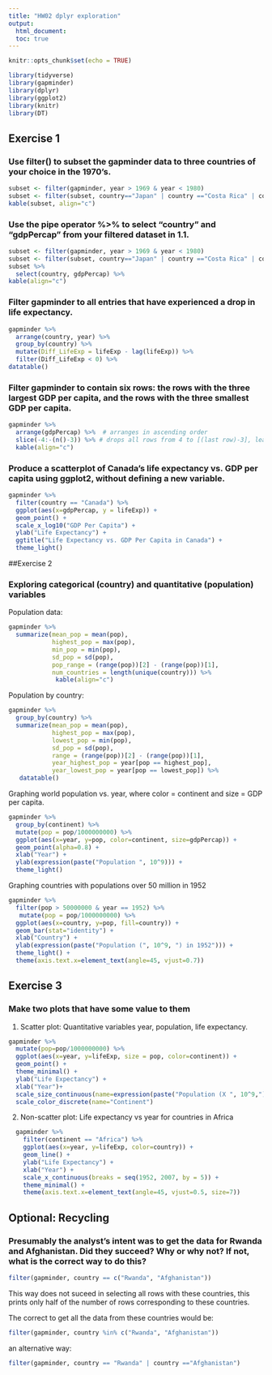 ```yaml
---
title: "HW02 dplyr exploration"
output:
  html_document:
  toc: true
---
```


```r
knitr::opts_chunk$set(echo = TRUE)
```


```r
library(tidyverse)
library(gapminder)
library(dplyr)
library(ggplot2)
library(knitr)
library(DT)
```

## Exercise 1

### Use filter() to subset the gapminder data to three countries of your choice in the 1970’s.

```r
subset <- filter(gapminder, year > 1969 & year < 1980) 
subset <- filter(subset, country=="Japan" | country =="Costa Rica" | country=="Egypt")
kable(subset, align="c")
```

### Use the pipe operator %>% to select “country” and “gdpPercap” from your filtered dataset in 1.1.

```r
subset <- filter(gapminder, year > 1969 & year < 1980) 
subset <- filter(subset, country=="Japan" | country =="Costa Rica" | country=="Egypt")
subset %>% 
  select(country, gdpPercap) %>%
kable(align="c")
```

### Filter gapminder to all entries that have experienced a drop in life expectancy.

```r
gapminder %>% 
  arrange(country, year) %>%
  group_by(country) %>%
  mutate(Diff_LifeExp = lifeExp - lag(lifeExp)) %>%
  filter(Diff_LifeExp < 0) %>%
datatable()
```

### Filter gapminder to contain six rows: the rows with the three largest GDP per capita, and the rows with the three smallest GDP per capita.


```r
gapminder %>%
  arrange(gdpPercap) %>%  # arranges in ascending order
  slice(-4:-(n()-3)) %>% # drops all rows from 4 to [(last row)-3], leaving first and last 3
  kable(align="c")
```


### Produce a scatterplot of Canada’s life expectancy vs. GDP per capita using ggplot2, without defining a new variable. 

```r
gapminder %>%
  filter(country == "Canada") %>%
  ggplot(aes(x=gdpPercap, y = lifeExp)) +
  geom_point() +
  scale_x_log10("GDP Per Capita") +
  ylab("Life Expectancy") + 
  ggtitle("Life Expectancy vs. GDP Per Capita in Canada") +
  theme_light()
```

##Exercise 2

### Exploring categorical (country) and quantitative (population) variables 


Population data:

```r
gapminder %>%
  summarize(mean_pop = mean(pop), 
            highest_pop = max(pop),
            min_pop = min(pop), 
            sd_pop = sd(pop), 
            pop_range = (range(pop))[2] - (range(pop))[1], 
            num_countries = length(unique(country))) %>% 
             kable(align="c")
```

Population by country:

```r
gapminder %>%
  group_by(country) %>%
  summarize(mean_pop = mean(pop), 
            highest_pop = max(pop),
            lowest_pop = min(pop), 
            sd_pop = sd(pop), 
            range = (range(pop))[2] - (range(pop))[1],
            year_highest_pop = year[pop == highest_pop],
            year_lowest_pop = year[pop == lowest_pop]) %>%
   datatable()
```

Graphing world population vs. year, where color = continent and size = GDP per capita. 
```r

gapminder %>%
  group_by(continent) %>%
  mutate(pop = pop/1000000000) %>%
  ggplot(aes(x=year, y=pop, color=continent, size=gdpPercap)) +
  geom_point(alpha=0.8) +
  xlab("Year") + 
  ylab(expression(paste("Population ", 10^9))) +
  theme_light()

``` 

Graphing countries with populations over 50 million in 1952

```r
gapminder %>%
  filter(pop > 50000000 & year == 1952) %>%
   mutate(pop = pop/1000000000) %>%
  ggplot(aes(x=country, y=pop, fill=country)) +
  geom_bar(stat="identity") +
  xlab("Country") + 
  ylab(expression(paste("Population (", 10^9, ") in 1952"))) +
  theme_light() +
  theme(axis.text.x=element_text(angle=45, vjust=0.7))

``` 

## Exercise 3

### Make two plots that have some value to them

1. Scatter plot: Quantitative variables year, population, life expectancy.

```r
gapminder %>%
  mutate(pop=pop/1000000000) %>%
  ggplot(aes(x=year, y=lifeExp, size = pop, color=continent)) +
  geom_point() +
  theme_minimal() + 
  ylab("Life Expectancy") +
  xlab("Year")+
  scale_size_continuous(name=expression(paste("Population (X ", 10^9,")"))) +
  scale_color_discrete(name="Continent")
```


2. Non-scatter plot: Life expectancy vs year for countries in Africa 
```r
  gapminder %>%
    filter(continent == "Africa") %>%
    ggplot(aes(x=year, y=lifeExp, color=country)) +
    geom_line() +
    ylab("Life Expectancy") + 
    xlab("Year") +
    scale_x_continuous(breaks = seq(1952, 2007, by = 5)) +
    theme_minimal() +
    theme(axis.text.x=element_text(angle=45, vjust=0.5, size=7))

```

## Optional: Recycling

### Presumably the analyst’s intent was to get the data for Rwanda and Afghanistan. Did they succeed? Why or why not? If not, what is the correct way to do this?

```r
filter(gapminder, country == c("Rwanda", "Afghanistan"))
```

This way does not suceed in selecting all rows with these countries, this prints only half of the number of rows corresponding to these countries.

The correct to get all the data from these countries would be:
```r
filter(gapminder, country %in% c("Rwanda", "Afghanistan"))
```

an alternative way:
```r
filter(gapminder, country == "Rwanda" | country =="Afghanistan")
```

